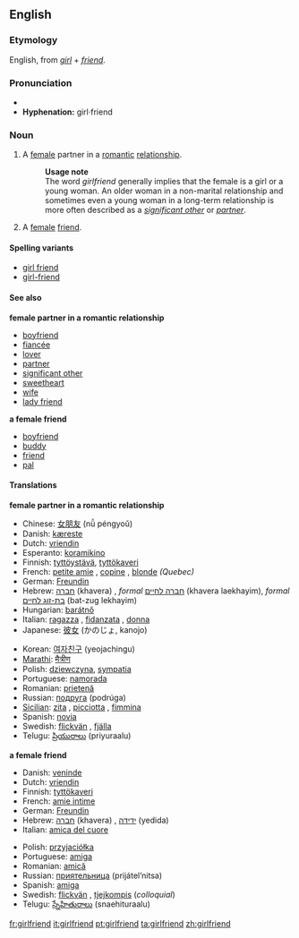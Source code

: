 ==English==

===Etymology===
English, from ''[[girl]]'' + ''[[friend]]''.

===Pronunciation===
*{{audio|en-us-girlfriend.ogg|Audio (US)}}
*'''Hyphenation:''' girl&middot;friend

===Noun===
{{en-noun}}

#A [[female]] partner in a [[romantic]] [[relationship]].
#:'''Usage note'''
#:The word ''girlfriend'' generally implies that the female is a girl or a young woman. An older woman in a non-marital relationship and sometimes even a young woman in a long-term relationship is more often described as a ''[[significant other]]'' or ''[[partner]]''.
#A [[female]] [[friend]].

====Spelling variants====
*[[girl friend]]
*[[girl-friend]]

====See also====
'''female partner in a romantic relationship'''
*[[boyfriend]]
*[[fiancée]]
*[[lover]]
*[[partner]]
*[[significant other]]
*[[sweetheart]]
*[[wife]]
*[[lady friend]]
'''a female friend'''
*[[boyfriend]]
*[[buddy]]
*[[friend]]
*[[pal]]

====Translations====
'''female partner in a romantic relationship'''
{{top}}
*Chinese: [[女朋友]] (nǚ péngyoǔ)
*Danish: [[kæreste]]
*Dutch: [[vriendin]]
*Esperanto: [[koramikino]]
*Finnish: [[tyttöystävä]], [[tyttökaveri]]
*French: [[petite amie]] {{f}}, [[copine]] {{f}}, [[blonde]] {{f}} ''(Quebec)''
*German: [[Freundin]] {{f}}
*Hebrew: [[חברה]] (khavera) {{f}}, ''formal'' [[חברה לחיים]] (khavera laekhayim), ''formal'' [[בת-זוג לחיים]] (bat-zug lekhayim)
*Hungarian: [[barátnő]]
*Italian: [[ragazza]] {{f}}, [[fidanzata]] {{f}}, [[donna]] {{f}}
*Japanese: [[彼女]] (かのじょ, kanojo)
{{mid}}
*Korean: [[여자친구]] (yeojachingu)
*[[Marathi]]: [[मैत्रीण]]
*Polish: [[dziewczyna]], [[sympatia]] {{f}}
*Portuguese: [[namorada]] {{f}}
*Romanian: [[prietenă]] {{f}}
*Russian: [[подруга]] (podrúga) {{f}}
*[[Sicilian]]: [[zita]] {{f}}, [[picciotta]] {{f}}, [[fimmina]] {{f}}
*Spanish: [[novia]] {{f}}
*Swedish: [[flickvän]] {{c}}, [[fjälla]] {{c}}
*Telugu: [[ప్రియురాలు]] (priyuraalu)
{{bottom}}

'''a female friend'''
{{top}}
*Danish: [[veninde]]
*Dutch: [[vriendin]]
*Finnish: [[tyttökaveri]]
*French: [[amie intime]] {{f}}
*German: [[Freundin]] {{f}}
*Hebrew: [[חברה]] (khavera) {{f}}, [[ידידה]] (yedida)
*Italian: [[amica del cuore]] {{f}}
{{mid}}
*Polish: [[przyjaciółka]] {{f}}
*Portuguese: [[amiga]] {{f}} 
*Romanian: [[amică]] {{f}}
*Russian: [[приятельница]] (prijátel’nitsa) {{f}}
*Spanish: [[amiga]] {{f}}
*Swedish: [[flickvän]] {{c}}, [[tjejkompis]] {{c}} (''colloquial'')
*Telugu: [[స్నేహితురాలు]] (snaehituraalu)
{{bottom}}

[[fr:girlfriend]]
[[it:girlfriend]]
[[pt:girlfriend]]
[[ta:girlfriend]]
[[zh:girlfriend]]